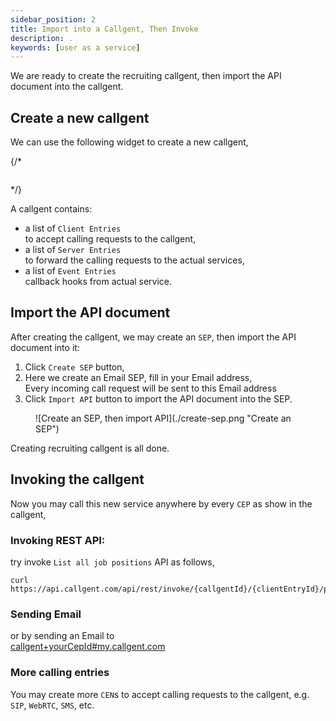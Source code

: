 ```yaml
---
sidebar_position: 2
title: Import into a Callgent, Then Invoke
description: .
keywords: [user as a service]
---
```



We are ready to create the recruiting callgent, then import the API document into the callgent.

## Create a new callgent

We can use the following widget to create a new callgent,

{/* <pre><CreateCallgent /></pre> */}
<CascadingMenu adaptorKey="Email" name="Recruitment" />

A callgent contains:

- a list of `Client Entries`  
    to accept calling requests to the callgent,
- a list of `Server Entries`  
    to forward the calling requests to the actual services,
- a list of `Event Entries`  
    callback hooks from actual service.

## Import the API document

After creating the callgent, we may create an `SEP`, then import the API document into it:

1. Click `Create SEP` button,
2. Here we create an Email SEP, fill in your Email address,  
    Every incoming call request will be sent to this Email address
3. Click `Import API` button to import the API document into the SEP.

<figure>
![Create an SEP, then import API](./create-sep.png "Create an SEP")
</figure>

Creating recruiting callgent is all done.  

## Invoking the callgent

Now you may call this new service anywhere by every `CEP` as show in the callgent,

### Invoking REST API:

try invoke `List all job positions` API as follows,

```shell
curl https://api.callgent.com/api/rest/invoke/{callgentId}/{clientEntryId}/positions
```

### Sending Email

or by sending an Email to  
<a href="mailto:callgent+{yourCepId}@my.callgent.com?subject=Please%20Respond%20Calling%20to%20`List%20all%20job%20positions`&body=I%20am%20requesting%20to%20call%20`List%20all%20job%20positions`.%20Please%20respond%20to%20this%20Email%20with%20the%20calling%20request%20details.">callgent+yourCepId#my.callgent.com</a>

### More calling entries

You may create more `CEN`s to accept calling requests to the callgent, e.g. `SIP`, `WebRTC`, `SMS`, etc.  
